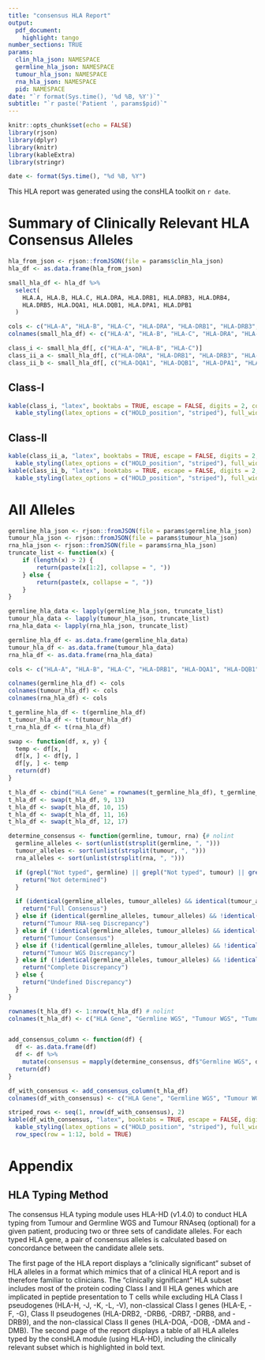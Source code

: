 ```yaml
---
title: "consensus HLA Report"
output:
  pdf_document:
    highlight: tango
number_sections: TRUE
params:
  clin_hla_json: NAMESPACE
  germline_hla_json: NAMESPACE
  tumour_hla_json: NAMESPACE
  rna_hla_json: NAMESPACE
  pid: NAMESPACE
date: "`r format(Sys.time(), '%d %B, %Y')`"
subtitle: "`r paste('Patient ', params$pid)`"
---
```

```r
knitr::opts_chunk$set(echo = FALSE)
library(rjson)
library(dplyr)
library(knitr)
library(kableExtra)
library(stringr)

date <- format(Sys.time(), "%d %B, %Y")
```


This HLA report was generated using the consHLA toolkit on `r date`.

# Summary of Clinically Relevant HLA Consensus Alleles
```r

hla_from_json <- rjson::fromJSON(file = params$clin_hla_json)
hla_df <- as.data.frame(hla_from_json)

small_hla_df <- hla_df %>%
  select(
    HLA.A, HLA.B, HLA.C, HLA.DRA, HLA.DRB1, HLA.DRB3, HLA.DRB4,
    HLA.DRB5, HLA.DQA1, HLA.DQB1, HLA.DPA1, HLA.DPB1
  )

cols <- c("HLA-A", "HLA-B", "HLA-C", "HLA-DRA", "HLA-DRB1", "HLA-DRB3", "HLA-DRB4", "HLA-DRB5", "HLA-DQA1", "HLA-DQB1", "HLA-DPA1", "HLA-DPB1") # nolint
colnames(small_hla_df) <- c("HLA-A", "HLA-B", "HLA-C", "HLA-DRA", "HLA-DRB1", "HLA-DRB3", "HLA-DRB4", "HLA-DRB5", "HLA-DQA1", "HLA-DQB1", "HLA-DPA1", "HLA-DPB1") # nolint

class_i <- small_hla_df[, c("HLA-A", "HLA-B", "HLA-C")]
class_ii_a <- small_hla_df[, c("HLA-DRA", "HLA-DRB1", "HLA-DRB3", "HLA-DRB4", "HLA-DRB5")] # nolint
class_ii_b <- small_hla_df[, c("HLA-DQA1", "HLA-DQB1", "HLA-DPA1", "HLA-DPB1")] # nolint

```

## Class-I
```r
kable(class_i, "latex", booktabs = TRUE, escape = FALSE, digits = 2, col.names = linebreak(c("HLA-A", "HLA-B", "HLA-C"), align = "c")) %>% # nolint
  kable_styling(latex_options = c("HOLD_position", "striped"), full_width = FALSE, position = "left", font_size = 9) # nolint
```
## Class-II
```r
kable(class_ii_a, "latex", booktabs = TRUE, escape = FALSE, digits = 2, col.names = linebreak(c("HLA-DRA", "HLA-DRB1", "HLA-DRB3", "HLA-DRB4", "HLA-DRB5"), align = "c")) %>% # nolint
  kable_styling(latex_options = c("HOLD_position", "striped"), full_width = FALSE,position = "left", font_size = 9) # nolint
kable(class_ii_b, "latex", booktabs = TRUE, escape = FALSE, digits = 2, col.names = linebreak(c("HLA-DQA1", "HLA-DQB1", "HLA-DPA1", "HLA-DPB1"), align = "c")) %>% # nolint
  kable_styling(latex_options = c("HOLD_position", "striped"), full_width = FALSE,position = "left", font_size = 9) # nolint
```

\newpage

# All Alleles
```r
germline_hla_json <- rjson::fromJSON(file = params$germline_hla_json)
tumour_hla_json <- rjson::fromJSON(file = params$tumour_hla_json)
rna_hla_json <- rjson::fromJSON(file = params$rna_hla_json)
truncate_list <- function(x) {
    if (length(x) > 2) {
        return(paste(x[1:2], collapse = ", "))
    } else {
        return(paste(x, collapse = ", "))
    }
}

germline_hla_data <- lapply(germline_hla_json, truncate_list)
tumour_hla_data <- lapply(tumour_hla_json, truncate_list)
rna_hla_data <- lapply(rna_hla_json, truncate_list)

germline_hla_df <- as.data.frame(germline_hla_data)
tumour_hla_df <- as.data.frame(tumour_hla_data)
rna_hla_df <- as.data.frame(rna_hla_data)

cols <- c("HLA-A", "HLA-B", "HLA-C", "HLA-DRB1", "HLA-DQA1", "HLA-DQB1", "HLA-DPA1", "HLA-DPB1", "HLA-DMA", "HLA-DMB", "HLA-DOA","HLA-DOB","HLA-DRA", "HLA-DRB2", "HLA-DRB3", "HLA-DRB4", "HLA-DRB5", "HLA-DRB6", "HLA-DRB7", "HLA-DRB8", "HLA-DRB9", "HLA-E", "HLA-F", "HLA-G", "HLA-H", "HLA-J", "HLA-K", "HLA-L", "HLA-V") # nolint

colnames(germline_hla_df) <- cols
colnames(tumour_hla_df) <- cols
colnames(rna_hla_df) <- cols

t_germline_hla_df <- t(germline_hla_df)
t_tumour_hla_df <- t(tumour_hla_df)
t_rna_hla_df <- t(rna_hla_df)

swap <- function(df, x, y) {
  temp <- df[x, ]
  df[x, ] <- df[y, ]
  df[y, ] <- temp
  return(df)
}

t_hla_df <- cbind("HLA Gene" = rownames(t_germline_hla_df), t_germline_hla_df, t_tumour_hla_df, t_rna_hla_df)# nolint
t_hla_df <- swap(t_hla_df, 9, 13)
t_hla_df <- swap(t_hla_df, 10, 15)
t_hla_df <- swap(t_hla_df, 11, 16)
t_hla_df <- swap(t_hla_df, 12, 17)

determine_consensus <- function(germline, tumour, rna) {# nolint
  germline_alleles <- sort(unlist(strsplit(germline, ", ")))
  tumour_alleles <- sort(unlist(strsplit(tumour, ", ")))
  rna_alleles <- sort(unlist(strsplit(rna, ", ")))

  if (grepl("Not typed", germline) || grepl("Not typed", tumour) || grepl("Not typed", rna)) {
    return("Not determined")
  }

  if (identical(germline_alleles, tumour_alleles) && identical(tumour_alleles, rna_alleles)) {# nolint
    return("Full Consensus")
  } else if (identical(germline_alleles, tumour_alleles) && !identical(tumour_alleles, rna_alleles)) {# nolint
    return("Tumour RNA-seq Discrepancy")
  } else if (!identical(germline_alleles, tumour_alleles) && identical(tumour_alleles, rna_alleles)) {# nolint
    return("Tumour Consensus")
  } else if (!identical(germline_alleles, tumour_alleles) && !identical(tumour_alleles, rna_alleles) && identical(germline_alleles, rna_alleles)) {# nolint
    return("Tumour WGS Discrepancy")
  } else if (!identical(germline_alleles, tumour_alleles) && !identical(tumour_alleles, rna_alleles) && !identical(germline_alleles, rna_alleles)) {# nolint
    return("Complete Discrepancy")
  } else {
    return("Undefined Discrepancy")
  }
}

rownames(t_hla_df) <- 1:nrow(t_hla_df) # nolint
colnames(t_hla_df) <- c("HLA Gene", "Germline WGS", "Tumour WGS", "Tumour RNA-seq")# nolint


add_consensus_column <- function(df) {
  df <- as.data.frame(df)
  df <- df %>%
    mutate(consensus = mapply(determine_consensus, df$"Germline WGS", df$"Tumour WGS", df$"Tumour RNA-seq"))
  return(df)
}

df_with_consensus <- add_consensus_column(t_hla_df)
colnames(df_with_consensus) <- c("HLA Gene", "Germline WGS", "Tumour WGS", "Tumour RNA-seq", "Consensus Status")# nolint
```

```r
striped_rows <- seq(1, nrow(df_with_consensus), 2)
kable(df_with_consensus, "latex", booktabs = TRUE, escape = FALSE, digits = 2) %>%
  kable_styling(latex_options = c("HOLD_position", "striped"), full_width = FALSE, position = "left", font_size = 8) %>% # nolint
  row_spec(row = 1:12, bold = TRUE)
```

\newpage

# Appendix
## HLA Typing Method
The consensus HLA typing module uses HLA-HD (v1.4.0) to conduct HLA typing from Tumour and Germline WGS and Tumour RNAseq (optional) for a given patient, producing two or three sets of candidate alleles. For each typed HLA gene, a pair of consensus alleles is calculated based on concordance between the candidate allele sets. 

The first page of the HLA report displays a "clinically significant" subset of HLA alleles in a format which mimics that of a clinical HLA report and is therefore familiar to clinicians. 
The "clinically significant" HLA subset includes most of the protein coding Class I and II HLA genes which are implicated in peptide presentation to T cells while excluding HLA Class I pseudogenes (HLA-H, -J, -K, -L, -V), non-classical Class I genes (HLA-E, -F, -G), Class II pseudogenes (HLA-DRB2, -DRB6, -DRB7, -DRB8, and -DRB9), and the non-classical Class II genes (HLA-DOA, -DOB, -DMA and -DMB). The second page of the report displays a table of all HLA alleles typed by the consHLA module (using HLA-HD), including the clinically relevant subset which is highlighted in bold text.  
